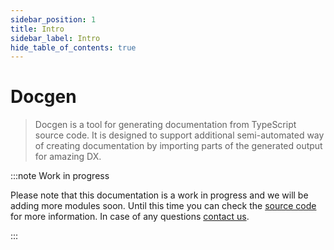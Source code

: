```yaml
---
sidebar_position: 1
title: Intro
sidebar_label: Intro
hide_table_of_contents: true
---
```



<PackageDetails pkg="@docsgen/core" />

# Docgen

> Docgen is a tool for generating documentation from TypeScript source code. It is designed to support additional
> semi-automated way of creating documentation by importing parts of the generated output for amazing DX.

:::note Work in progress

Please note that this documentation is a work in progress and we will be adding more modules soon. Until this time you
can check the [source code](https://github.com/BetterTyped/docsgen) for more information. In case of any questions
[contact us](mailto:maciekpyrc@gmail.com).

:::
